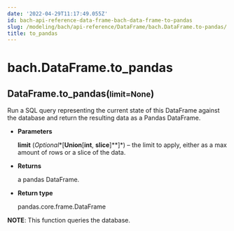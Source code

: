 ```yaml
---
date: '2022-04-29T11:17:49.055Z'
id: bach-api-reference-data-frame-bach-data-frame-to-pandas
slug: /modeling/bach/api-reference/DataFrame/bach.DataFrame.to-pandas/
title: to_pandas
---
```


# bach.DataFrame.to_pandas

<div class="method">
<h2 class="signature-class"><span class="additional-name">DataFrame.</span><span class="name">to_pandas(</span><small class="parameter-list"><span class="parameter" id="limit">limit=None</span></small>)</h2>


<div class="content">

Run a SQL query representing the current state of this DataFrame against the database and return the
resulting data as a Pandas DataFrame.


* **Parameters**

    **limit** (*Optional**[**Union**[**int**, **slice**]**]*) – the limit to apply, either as a max amount of rows or a slice of the data.



* **Returns**

    a pandas DataFrame.



* **Return type**

    pandas.core.frame.DataFrame


**NOTE**: This function queries the database.


</div>

</div>
